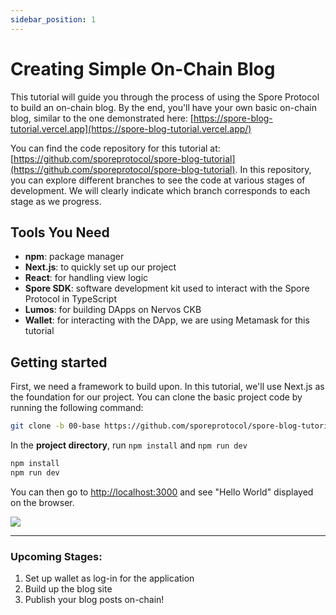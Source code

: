 ```yaml
---
sidebar_position: 1
---
```


# Creating Simple On-Chain Blog

This tutorial will guide you through the process of using the Spore Protocol to build an on-chain blog. By the end, you'll have your own basic on-chain blog, similar to the one demonstrated here: [https://spore-blog-tutorial.vercel.app](https://spore-blog-tutorial.vercel.app/)

You can find the code repository for this tutorial at: [https://github.com/sporeprotocol/spore-blog-tutorial](https://github.com/sporeprotocol/spore-blog-tutorial). In this repository, you can explore different branches to see the code at various stages of development. We will clearly indicate which branch corresponds to each stage as we progress.

## Tools You Need

- **npm**: package manager
- **Next.js**: to quickly set up our project
- **React**: for handling view logic
- **Spore SDK**: software development kit used to interact with the Spore Protocol in TypeScript
- **Lumos**: for building DApps on Nervos CKB
- **Wallet**: for interacting with the DApp, we are using Metamask for this tutorial

## Getting started

First, we need a framework to build upon. In this tutorial, we'll use Next.js as the foundation for our project. You can clone the basic project code by running the following command:

```bash
git clone -b 00-base https://github.com/sporeprotocol/spore-blog-tutorial.git
```

In the **project directory**, run `npm install` and `npm run dev`

```bash
npm install
npm run dev
```

You can then go to [http://localhost:3000](http://localhost:3000/) and see "Hello World" displayed on the browser.

![](https://github.com/sporeprotocol/spore-docs/assets/9718515/c2da8b98-8136-46c3-922d-273bc332b48c)

---
### Upcoming Stages:

1. Set up wallet as log-in for the application
2. Build up the blog site
3. Publish your blog posts on-chain!
